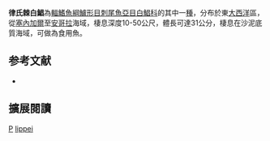 {{Speciesbox
| status = NE
| status_system = IUCN3.1
| image = 
| genus = Chaetodipterus
| species = lippei
| authority = [[Steindachner|Steindachner]], 1895
| synonyms = *''Ephippus lippei''<br /><small>Steindachner, 1895</small>
}}

'''律氏棘白鯧'''為[[輻鰭魚綱|輻鰭魚綱]][[鱸形目|鱸形目]][[刺尾魚亞目|刺尾魚亞目]][[白鯧科|白鯧科]]的其中一[[種|種]]，分布於東[[大西洋|大西洋]]區，從[[塞內加爾|塞內加爾]]至[[安哥拉|安哥拉]]海域，棲息深度10-50公尺，體長可達31公分，棲息在沙泥底質海域，可做為食用魚。

== 参考文献 ==
{{reflist}}
*{{FishBase_species|genus=Chaetodipterus|species=lippei|year=2012|month=7}}

== 擴展閱讀 == 
{{refbegin}}
{{wikispecies-inline|Chaetodipterus lippei|律氏棘白鯧}}
{{refend}}
{{Taxonbar|from=Q5225983}}

[[Category:食用鱼|P]]
[[Category:棘白鯧屬|lippei]]


{{鱸形目小作品}}